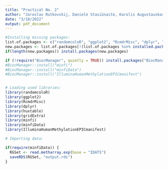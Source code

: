 ```yaml
---
title: "Practical No. 2"
author: "Jaroslav Rutkovskij, Danielė Stasiūnaitė, Karolis Augustauskas (JDK)"
date: "3/18/2022"
output: pdf_document
---
```

```r

#Installing missing packages:
list.of.packages <- c("randomcoloR", "ggplot2", "RcmdrMisc", "dplyr", "huxtable", "gridExtra")
new.packages <- list.of.packages[!(list.of.packages %in% installed.packages()[,"Package"])]
if(length(new.packages)) install.packages(new.packages)

if (!require("BiocManager", quietly = TRUE)) install.packages("BiocManager")
#BiocManager::install("minfi")
#BiocManager::install("minfiData")
#BiocManager::install("IlluminaHumanMethylationEPICmanifest")


# Loading used libraries:
library(randomcoloR)
library(ggplot2)
library(RcmdrMisc)
library(dplyr)
library(huxtable)
library(gridExtra)
library(minfi)
library(minfiData)
library(IlluminaHumanMethylationEPICmanifest)

# Importing data:

```


``` r

if(require(minfiData)) {
  RGSet <- read.metharray.exp(base = "IDATS")
  saveRDS(RGSet, "output.rds")
}


```
